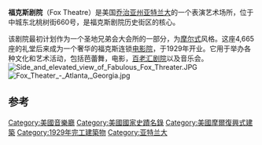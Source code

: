 {{Infobox theatre
| name               = 福克斯剧院
| image              = Fox Theater night.jpg
| address            = 东北桃树街660号
| city               = 美国[[乔治亚州|乔治亚州]][[亚特兰大|亚特兰大]] 
| capacity           = 4,665
| screens            = 1
| type               = 电影院
| opened             = {{Start date|1929|MM|df=n}}
| website            = {{URL|http://www.foxtheatre.org}}
{{Infobox NRHP
| embed=yes
| name =福克斯剧院
| nrhp_type = nhl
| coordinates = {{coord|33|46|21|N|84|23|8|W|region:US-GA_type:landmark|display=inline,title}}
| architect= Olivier J. Vinour, Et al.
| designated_nrhp_type = 1976年5月11日<ref name="nhlsum">{{cite web|url=http://tps.cr.nps.gov/nhl/detail.cfm?ResourceId=1513&ResourceType=Structure|title=Fox Theatre (Atlanta)|accessdate=2008-06-21|work=National Historic Landmark summary listing|publisher=National Park Service|deadurl=yes|archiveurl=https://web.archive.org/web/20121004133241/http://tps.cr.nps.gov/nhl/detail.cfm?ResourceId=1513&ResourceType=Structure|archivedate=2012-10-04}} (See also: [http://www.nps.gov/search/?affiliate=nps&query=Fox+Theatre+%28Atlanta%29 site search results] {{Wayback|url=http://www.nps.gov/search/?affiliate=nps&query=Fox+Theatre+%28Atlanta%29 |date=20190616075238 }}, and "[http://www.nps.gov/nr//travel/atlanta/fox.htm Fox Theatre--Atlanta] {{Wayback|url=http://www.nps.gov/nr//travel/atlanta/fox.htm |date=20201024114432 }}" page on www.nps.gov)</ref>
| added = 1974年5月17日<ref name="nris">{{NRISref|2007a}}</ref>
| refnum=74002230
| partof_refnum = 78003178
}}
}}
'''福克斯剧院'''（Fox Theatre）是美国[[乔治亚州|乔治亚州]][[亚特兰大|亚特兰大]]的一个表演艺术场所，位于中城东北桃树街660号，是福克斯剧院历史街区的核心。

该剧院最初计划作为一个圣地兄弟会大会所的一部分，为[[伊斯兰建筑|摩尔式]]风格。这座4,665座的礼堂后来成为一个奢华的福克斯连锁[[电影院|电影院]]，于1929年开业。它用于举办各种文化和艺术活动，包括芭蕾舞，电影，[[百老汇剧院|百老汇剧院]]以及音乐会。
[[File:Side_and_elevated_view_of_Fabulous_Fox_Threater.JPG|left]]
[[File:Fox_Theater_-_Atlanta,_Georgia.jpg|thumb]]

==参考==
{{Reflist}}
[[Category:美國音樂廳|Category:美國音樂廳]]
[[Category:美國國家史蹟名錄|Category:美國國家史蹟名錄]]
[[Category:美國摩爾復興式建築|Category:美國摩爾復興式建築]]
[[Category:1929年完工建築物|Category:1929年完工建築物]]
[[Category:亚特兰大|Category:亚特兰大]]
